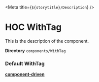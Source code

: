 


<Meta title={`${storytitle}/Description`} />

# HOC WithTag

<div className="description">This is the description of the component.</div>

**Directory** `components/WithTag`

### Default WithTag

<div className={scss.container}>
  <WithTag {...args} />
</div>

[**component-driven**](/story/hocs-withtag--primary-with-tag)

